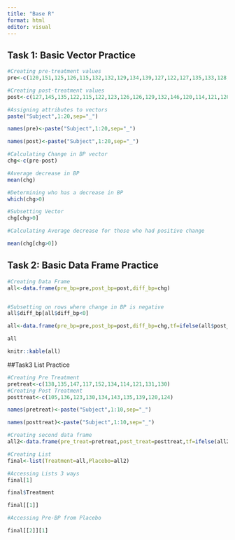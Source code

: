 ```yaml
---
title: "Base R"
format: html
editor: visual
---
```


## Task 1: Basic Vector Practice

```r
#Creating pre-treatment values
pre<-c(120,151,125,126,115,132,132,129,134,139,127,122,127,135,133,128,147,138,140,132)

#Creating post-treatment values
post<-c(127,145,135,122,115,122,123,126,126,129,132,146,120,114,121,120,128,120,133,115)

#Assigning attributes to vectors
paste("Subject",1:20,sep="_")

names(pre)<-paste("Subject",1:20,sep="_")

names(post)<-paste("Subject",1:20,sep="_")

#Calculating Change in BP vector
chg<-c(pre-post)

#Average decrease in BP
mean(chg)

#Determining who has a decrease in BP
which(chg>0)

#Subsetting Vector
chg[chg>0]

#Calculating Average decrease for those who had positive change

mean(chg[chg>0])
```

## Task 2: Basic Data Frame Practice

```r
#Creating Data Frame
all<-data.frame(pre_bp=pre,post_bp=post,diff_bp=chg)


#Subsetting on rows where change in BP is negative
all$diff_bp[all$diff_bp<0]

all<-data.frame(pre_bp=pre,post_bp=post,diff_bp=chg,tf=ifelse(all$post_bp<120,'TRUE','FALSE'))

all

knitr::kable(all)
```

##Task3 List Practice

```r
#Creating Pre Treatment
pretreat<-c(138,135,147,117,152,134,114,121,131,130)
#Creating Post Treatment
posttreat<-c(105,136,123,130,134,143,135,139,120,124)

names(pretreat)<-paste("Subject",1:10,sep="_")

names(posttreat)<-paste("Subject",1:10,sep="_")

#Creating second data frame
all2<-data.frame(pre_treat=pretreat,post_treat=posttreat,tf=ifelse(all2$post_treat<120,"True","False"))

#Creating List
final<-list(Treatment=all,Placebo=all2)

#Accessing Lists 3 ways
final[1]

final$Treatment

final[[1]]

#Accessing Pre-BP from Placebo

final[[2]][1]

```

